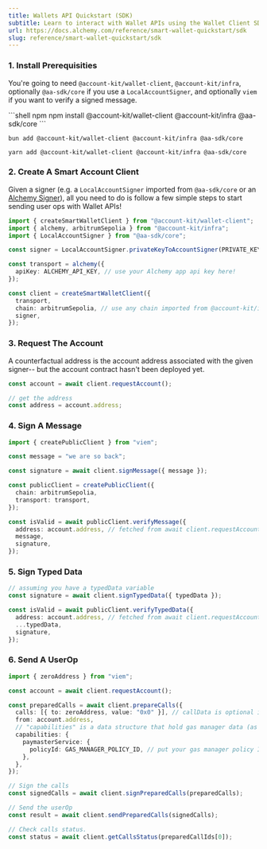 ```yaml
---
title: Wallets API Quickstart (SDK)
subtitle: Learn to interact with Wallet APIs using the Wallet Client SDK
url: https://docs.alchemy.com/reference/smart-wallet-quickstart/sdk
slug: reference/smart-wallet-quickstart/sdk
---
```


### 1. Install Prerequisities

You're going to need `@account-kit/wallet-client`, `@account-kit/infra`, optionally `@aa-sdk/core` if you use a `LocalAccountSigner`, and optionally `viem` if you want to verify a signed message.

<CodeGroup>
```shell npm
npm install @account-kit/wallet-client @account-kit/infra @aa-sdk/core
```

```shell bun
bun add @account-kit/wallet-client @account-kit/infra @aa-sdk/core
```

```shell yarn
yarn add @account-kit/wallet-client @account-kit/infra @aa-sdk/core
```

</CodeGroup>

### 2. Create A Smart Account Client

Given a signer (e.g. a `LocalAccountSigner` imported from `@aa-sdk/core` or an [Alchemy Signer](https://www.alchemy.com/docs/wallets/signer/what-is-a-signer#alchemy-signer)), all you need to do is follow a few simple steps to start sending user ops with Wallet APIs!

```ts
import { createSmartWalletClient } from "@account-kit/wallet-client";
import { alchemy, arbitrumSepolia } from "@account-kit/infra";
import { LocalAccountSigner } from "@aa-sdk/core";

const signer = LocalAccountSigner.privateKeyToAccountSigner(PRIVATE_KEY); // we use a private key signer as an example here

const transport = alchemy({
  apiKey: ALCHEMY_API_KEY, // use your Alchemy app api key here!
});

const client = createSmartWalletClient({
  transport,
  chain: arbitrumSepolia, // use any chain imported from @account-kit/infra here!
  signer,
});
```

### 3. Request The Account

A counterfactual address is the account address associated with the given signer-- but the account contract hasn't been deployed yet.

```ts
const account = await client.requestAccount();

// get the address
const address = account.address;
```

### 4. Sign A Message

```ts
import { createPublicClient } from "viem";

const message = "we are so back";

const signature = await client.signMessage({ message });

const publicClient = createPublicClient({
  chain: arbitrumSepolia,
  transport: transport,
});

const isValid = await publicClient.verifyMessage({
  address: account.address, // fetched from await client.requestAccount()
  message,
  signature,
});
```

### 5. Sign Typed Data

```ts
// assuming you have a typedData variable
const signature = await client.signTypedData({ typedData });

const isValid = await publicClient.verifyTypedData({
  address: account.address, // fetched from await client.requestAccount()
  ...typedData,
  signature,
});
```

### 6. Send A UserOp

```ts
import { zeroAddress } from "viem";

const account = await client.requestAccount();

const preparedCalls = await client.prepareCalls({
  calls: [{ to: zeroAddress, value: "0x0" }], // callData is optional in a "data" parameter
  from: account.address,
  // "capabilities" is a data structure that hold gas manager data (as seen below) or permission data
  capabilities: {
    paymasterService: {
      policyId: GAS_MANAGER_POLICY_ID, // put your gas manager policy ID here
    },
  },
});

// Sign the calls
const signedCalls = await client.signPreparedCalls(preparedCalls);

// Send the userOp
const result = await client.sendPreparedCalls(signedCalls);

// Check calls status.
const status = await client.getCallsStatus(preparedCallIds[0]);
```

